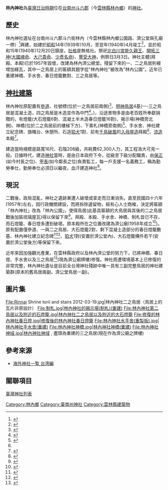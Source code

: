 {{日本神社
| name = 林內神社
| img = File:林內神社鳥居.jpg
| img_capt = 原林內神社大鳥居，現為林內公園牌坊
| image_width = 250px
| nihongo =　林內神社
| hiragana =りんないじんじゃ
| romaji =Rinnai Jinjya
| location = [[台南州|台南州]][[斗六郡|斗六郡]][[斗六街|斗六街]]林內（今雲林縣林內鄉公園路、濟公堂與孔廟一帶）
| god = [[北白川宮能久親王|北白川宮能久親王]]<br/>[[開拓三神|開拓三神]]<br/>[[豐宇氣毘賣神|豐受大神]]
| type = 無格社
| struct = 流造
| open_year = 昭和十五年（1940年）
| close_year = 民國四十六年(1957年)
| cere_date = 3月3日
|}}
{{神道}}

'''林內神社'''為[[臺灣日治時期|臺灣日治時期]]位在[[台南州|台南州]][[斗六郡|斗六郡]]（今[[雲林縣|雲林縣]][[林內鄉|林內鄉]]）的[[神社|神社]]。

== 歷史 ==
林內神社選址在台南州斗六郡斗六街林內（今雲林縣林內鄉公園路、濟公堂與孔廟一帶）<ref>{{Cite book | author = 金子展也 | title = 台湾旧神社故地への旅案内―台湾を護った神々 | location = 東京 | publisher = 神社新報社 | date = 2015-09-01 | pages = 210頁 | ISBN = 978-4-908128-02-8 | language = ja }}</ref>興建，始建於[[昭和|昭和]]14年(1939年)10月，至翌年(1940年)4月竣工<ref>{{Cite web |url = http://www.linnei.gov.tw/tour/index-1.asp?m=13&m1=9&m2=31&gp=136&sid=&keyword=&id=63 |title = 景點地圖導覽-林內神社("「林內神社」又稱「日本神社」.... "章節第2段) |author = 林內鄉公所官方網站 |language = zh-TW |access-date = 2016-08-28 |archive-url = https://web.archive.org/web/20180221161638/http://www.linnei.gov.tw/tour/index-1.asp?m=13&m1=9&m2=31&gp=136&sid=&keyword=&id=63 |archive-date = 2018-02-21 |dead-url = yes }}</ref>，並於昭和15年(1940年)12月20日鎮座，[[近代社格制度|社格]]是無格社。祭祀[[北白川宮能久親王|北白川宮能久親王]]、[[開拓三神|開拓三神]]([[大國魂命|大國魂命]]、[[大己貴命|大己貴命]]、[[少彥名命|少彥名命]])、[[豐宇氣毘賣神|豐受大神]]，例祭日3月3日。神社主體(拜殿、本殿)已於1957年毀壞，改建為林內濟公總堂。殘留下來的一、二之鳥居則被增加綠瓦，其中一之鳥居上的匾額其題字從"林內神社"被改為"林內公園"。近年已重建神橋、手水舍、春日燈籠數對、三之鳥居等。

== [[神社建築|神社建築]] ==
林內神社原配置有[[參道|參道]]、社號標(位於一之鳥居前南側)<ref>{{Cite web |url = https://hualeanman.tian.yam.com/album/10296870#385879188|title = 標註為"IMG_70550.jpg"的圖片上半部有拍攝到原貌|author = 花蓮ㄚ榮的寫真作品集 |date = 2013-04-06 |language=zh-TW }}</ref>、[[鳥居|明神鳥居]]4基(一-三之鳥居是混凝土造，四之鳥居是木造並作為中門<ref name="金子展也 113頁">{{Cite book | author = 金子展也 | title = 台湾旧神社故地への旅案内―台湾を護った神々(注明為"林內公學校職員"的圖片) | location = 東京 | publisher = 神社新報社 | date = 2015-09-01 | pages = 113頁 | ISBN = 978-4-908128-02-8 | language = ja }}</ref>。)，沿途景物多是由老百姓所奉獻捐贈的，有燈籠(大石燈籠6對、混凝土半木造春日燈籠16對)、揭示場(神橋旁北側)、神橋(位於二之鳥居前的樓梯下方)、下乘札(神橋旁南側)<ref>{{Cite web |url = http://www.himoji.jp/database/db04/permalink.php?id=3469|title = 林內神社二之鳥居周圍舊照(淵明中學提供)|author = 海外神社（跡地）に関するデータベース |publisher = 神奈川大學 |language = ja }}</ref>、手水舍、神社建立紀念碑、旗幟台、休憩所、石造[[石獅子|狛犬]]1對、前有[[破風|千鳥破風]]的[[入母屋造|入母屋造]]拜殿<ref name="金子展也 113頁"/>、[[流造|流造]]本殿<ref>{{Cite web |url = http://www.linnei.gov.tw/tour/index-1.asp?m=13&m1=9&m2=31&gp=136&sid=&keyword=&id=63 |title = 景點地圖導覽-林內神社("燈台"章節以下全部) |author = 林內鄉公所官方網站 |language = zh-TW |access-date = 2016-08-28 |archive-url = https://web.archive.org/web/20180221161638/http://www.linnei.gov.tw/tour/index-1.asp?m=13&m1=9&m2=31&gp=136&sid=&keyword=&id=63 |archive-date = 2018-02-21 |dead-url = yes }}</ref>。

建造當時規模是路寬16尺、石階208級，共耗費62,300人力，其工程浩大可見一般。日據時代，建造[[神社|神社]]當時，是由日本政府下令，從級至下級分配職責，由[[保正|保正]](如今村長之位)、[[甲長|甲長]](如今鄰長之位)負責監工，每一戶支援一名義務工，稱為勤勞奉仕，勤勞奉仕必須日以繼夜，血汗建造神社<ref>{{Cite web |url = http://www.linnei.gov.tw/tour/index-1.asp?m=13&m1=9&m2=31&gp=136&sid=&keyword=&id=63 |title = 景點地圖導覽-林內神社("「林內神社」又稱「日本神社」.... "章節第2、4段) |author = 林內鄉公所官方網站 |language = zh-TW |access-date = 2016-08-28 |archive-url = https://web.archive.org/web/20180221161638/http://www.linnei.gov.tw/tour/index-1.asp?m=13&m1=9&m2=31&gp=136&sid=&keyword=&id=63 |archive-date = 2018-02-21 |dead-url = yes }}</ref>。

== 現況 ==
二戰後，政局混亂，神社之遺跡漸遭人破壞或拿走而日漸消失。直至民國四十六年(1957年)左右，因行政機關建設，而將拆除遺留物，經有心人士商榷，決定將匾額「林內神社」改為「林內公園」，使得鳥居(此基具匾額的大鳥居與其後的二之鳥居戰後加裝琉璃屋瓦)得以保留下來<ref>{{Cite web |url = http://www.linnei.gov.tw/tour/index-1.asp?m=13&m1=9&m2=31&gp=136&sid=&keyword=&id=63 |title = 景點地圖導覽-林內神社("燈台"章節第二段) |author = 林內鄉公所官方網站 |language = zh-TW |access-date = 2016-08-28 |archive-url = https://web.archive.org/web/20180221161638/http://www.linnei.gov.tw/tour/index-1.asp?m=13&m1=9&m2=31&gp=136&sid=&keyword=&id=63 |archive-date = 2018-02-21 |dead-url = yes }}</ref>。拜殿、本殿、手水舍、神橋、制札皆已不存，而石燈籠、春日燈多遭到破壞。原本殿所在之位置改建為濟公廟(1958年成立<ref>{{Cite web |url = http://crgis.rchss.sinica.edu.tw/temples/YunlinCounty/linnei/0910002-JGT|title = 財團法人濟公堂介紹 |author = 陳良旻 |date = 2012-09-05|publisher = 中央研究院地理資訊科學研究專題中心文化資源地理資訊系統|language=zh-TW }}</ref>)。原有配置僅參道、一與二之鳥居、大石燈籠2對、剩下混凝土造部分的春日燈籠數基、林內神社建立紀念碑<ref>{{Cite web |url = http://www.linnei.gov.tw/tour/index-1.asp?m=13&m1=9&m2=31&gp=136&sid=&keyword=&id=63 |title = 景點地圖導覽-林內神社("紀念碑"章節) |author = 林內鄉公所官方網站 |language = zh-TW |access-date = 2016-08-28 |archive-url = https://web.archive.org/web/20180221161638/http://www.linnei.gov.tw/tour/index-1.asp?m=13&m1=9&m2=31&gp=136&sid=&keyword=&id=63 |archive-date = 2018-02-21 |dead-url = yes }}</ref><ref>{{Cite web |url = http://blog.xuite.net/jin.ishin/train/23259889-%E6%9E%97%E5%85%A7%E7%A5%9E%E7%A4%BE%E8%B8%8F%E6%9F%A5 |title = 林內神社踏查 |author = 旅的火車頭 |date = 2009-04-10 |language=zh-TW }}</ref>、[[石獅子|狛犬]]1對(安置於濟公堂內)、大石燈籠構件若干(安置於濟公堂後方)等保留下來。

近年來因加強觀光產業，在雲林縣政府以及林內濟公堂的努力下，已將神橋、春日燈、手水舍以及三之鳥居<ref>{{Cite web |url = https://www.google.com.tw/maps/uv?hl=zh-TW&pb=!1s0x346ecbfebe6423bf:0x707e50d670d0e0b2!2m22!2m2!1i80!2i80!3m1!2i20!16m16!1b1!2m2!1m1!1e1!2m2!1m1!1e3!2m2!1m1!1e5!2m2!1m1!1e4!2m2!1m1!1e6!3m1!7e115!4shttps://picasaweb.google.com/lh/sredir?uname%3D108951911840948432851%26id%3D6493137820263165730%26target%3DPHOTO!5zR29vZ2xlIOaQnOWwiw&imagekey=!1e3!2s-wB5vJpE0Iic/WhxCcgZwryI/AAAAAAAAHTo/V26BV6XPjUIDHfqSp1JhA2pJ56WOLSJwACLIBGAYYCw|title = google搜尋上的林內神社"三之鳥居"|language=zh-TW }}</ref>(現為濟公廟牌樓)修復。神社周遭環境基本上已修復的非常完整，林內神社遺址是目前全台灣神社殘跡中唯一具有三副完整鳥居的神社建築群(原本的舊鳥居兩副，濟公堂鳥居一副)。

== 圖片集 ==
<gallery>
File:Rinnai Shrine torii and stairs 2012-03-19.jpg|林內神社二之鳥居（鳥居上的瓦片非原設計）
File:制札.jpg|林內神社的揭示場(制札)(重建)
File:林內神社第二鳥居以及附近的石燈籠.jpg|林內神社二之鳥居以及附近的大石燈籠
File:修復的林內神社春日燈.jpg|修復後的林內神社春日燈籠
File:林內神社水手舍(重製版).jpg|林內神社手水舍(重建)
File:林內神社神橋.jpg|林內神社神橋(重建)
File:林內神社神域.jpg|林內神社神域 , 盡頭為重建的三之鳥居(現在作為濟公廟之牌樓)
</gallery>

== 參考來源 ==
*[http://kitabatake.world.coocan.jp/jinjya7.html 海外神社一覧 台湾編]
<references/>

== 關聯項目 ==
[[臺灣神社列表|臺灣神社列表]]

[[Category:林內鄉|Category:林內鄉]]
[[Category:臺南州神社|Category:臺南州神社]]
[[Category:雲林縣建築物|Category:雲林縣建築物]]